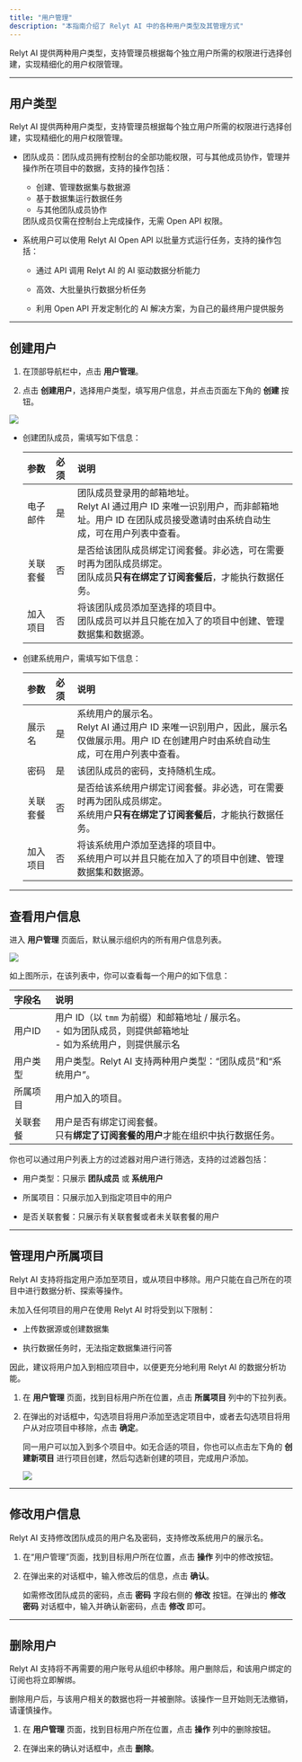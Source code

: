 ```yaml
---
title: "用户管理"
description: "本指南介绍了 Relyt AI 中的各种用户类型及其管理方式"
---
```



Relyt AI 提供两种用户类型，支持管理员根据每个独立用户所需的权限进行选择创建，实现精细化的用户权限管理。

---

## 用户类型

Relyt AI 提供两种用户类型，支持管理员根据每个独立用户所需的权限进行选择创建，实现精细化的用户权限管理。

- 团队成员：团队成员拥有控制台的全部功能权限，可与其他成员协作，管理并操作所在项目中的数据，支持的操作包括：

  - 创建、管理数据集与数据源
  - 基于数据集运行数据任务
  - 与其他团队成员协作
  
  <Tip>
   团队成员仅需在控制台上完成操作，无需 Open API 权限。
  </Tip>

- 系统用户可以使用 Relyt AI Open API 以批量方式运行任务，支持的操作包括：

  - 通过 API 调用 Relyt AI 的 AI 驱动数据分析能力

  - 高效、大批量执行数据分析任务

  - 利用 Open API 开发定制化的 AI 解决方案，为自己的最终用户提供服务
  
---
  
## 创建用户

1. 在顶部导航栏中，点击 **用户管理**。

2. 点击 **创建用户**，选择用户类型，填写用户信息，并点击页面左下角的 **创建** 按钮。

  <Frame>
    <img src="/admin/img/add-user.png" style={{ borderRadius: '0.5rem' }} />
  </Frame>
  
  - 创建团队成员，需填写如下信息：

    | 参数 | 必须 | 说明 |
    | :- | :- | :- |
    | 电子邮件 | 是 | 团队成员登录用的邮箱地址。<br/> Relyt AI 通过用户 ID 来唯一识别用户，而非邮箱地址。用户 ID 在团队成员接受邀请时由系统自动生成，可在用户列表中查看。|
    | 关联套餐 | 否 | 是否给该团队成员绑定订阅套餐。非必选，可在需要时再为团队成员绑定。<br/> 团队成员**只有在绑定了订阅套餐后**，才能执行数据任务。|
    | 加入项目 | 否 | 将该团队成员添加至选择的项目中。<br/> 团队成员可以并且只能在加入了的项目中创建、管理数据集和数据源。 |

  - 创建系统用户，需填写如下信息：

    | 参数 | 必须 | 说明 |
    | :- | :- | :- |
    | 展示名 | 是 | 系统用户的展示名。<br/> Relyt AI 通过用户 ID 来唯一识别用户，因此，展示名仅做展示用。用户 ID 在创建用户时由系统自动生成，可在用户列表中查看。|
    | 密码 | 是 | 该团队成员的密码，支持随机生成。 |
    | 关联套餐 | 否 | 是否给该系统用户绑定订阅套餐。非必选，可在需要时再为团队成员绑定。<br/> 系统用户**只有在绑定了订阅套餐后**，才能执行数据任务。 |
    | 加入项目 | 否 | 将该系统用户添加至选择的项目中。<br/> 系统用户可以并且只能在加入了的项目中创建、管理数据集和数据源。 |

---

## 查看用户信息

进入 **用户管理** 页面后，默认展示组织内的所有用户信息列表。

<Frame>
  <img src="/admin/img/user-list.png" style={{ borderRadius: '0.5rem' }} />
</Frame>

如上图所示，在该列表中，你可以查看每一个用户的如下信息：

| 字段名 | 说明 |
| :- | :- |
| 用户ID |  用户 ID（以 `tmm` 为前缀）和邮箱地址 / 展示名。 <br/> - 如为团队成员，则提供邮箱地址 <br/> - 如为系统用户，则提供展示名 |
| 用户类型 |  用户类型。Relyt AI 支持两种用户类型：“团队成员”和“系统用户”。 |
| 所属项目 |  用户加入的项目。 |
| 关联套餐 |  用户是否有绑定订阅套餐。<br/> 只有**绑定了订阅套餐的用户**才能在组织中执行数据任务。 | 


你也可以通过用户列表上方的过滤器对用户进行筛选，支持的过滤器包括：

- 用户类型：只展示 **团队成员** 或 **系统用户**

- 所属项目：只展示加入到指定项目中的用户

- 是否关联套餐：只展示有关联套餐或者未关联套餐的用户

---

## 管理用户所属项目

Relyt AI 支持将指定用户添加至项目，或从项目中移除。用户只能在自己所在的项目中进行数据分析、探索等操作。

未加入任何项目的用户在使用 Relyt AI 时将受到以下限制：

- 上传数据源或创建数据集

- 执行数据任务时，无法指定数据集进行问答

因此，建议将用户加入到相应项目中，以便更充分地利用 Relyt AI 的数据分析功能。

1. 在 **用户管理** 页面，找到目标用户所在位置，点击 **所属项目** 列中的下拉列表。

2. 在弹出的对话框中，勾选项目将用户添加至选定项目中，或者去勾选项目将用户从对应项目中移除，点击 **确定**。

    同一用户可以加入到多个项目中。如无合适的项目，你也可以点击左下角的 **创建新项目** 进行项目创建，然后勾选新创建的项目，完成用户添加。

    <Frame>
     <img src="/admin/img/manage-project.png" style={{ borderRadius: '0.5rem' }} />
    </Frame>
  
---

## 修改用户信息

Relyt AI 支持修改团队成员的用户名及密码，支持修改系统用户的展示名。

1. 在“用户管理”页面，找到目标用户所在位置，点击 **操作** 列中的修改按钮。

2. 在弹出来的对话框中，输入修改后的信息，点击 **确认**。

    如需修改团队成员的密码，点击 **密码** 字段右侧的 **修改** 按钮。在弹出的 **修改密码** 对话框中，输入并确认新密码，点击 **修改** 即可。


---

## 删除用户

Relyt AI 支持将不再需要的用户账号从组织中移除。用户删除后，和该用户绑定的订阅也将立即解绑。

<Warning>
删除用户后，与该用户相关的数据也将一并被删除。该操作一旦开始则无法撤销，请谨慎操作。
</Warning>

1. 在 **用户管理** 页面，找到目标用户所在位置，点击 **操作** 列中的删除按钮。

2. 在弹出来的确认对话框中，点击 **删除**。